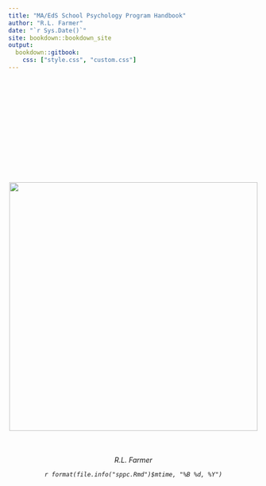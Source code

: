 ```yaml
---
title: "MA/EdS School Psychology Program Handbook"
author: "R.L. Farmer"
date: "`r Sys.Date()`"
site: bookdown::bookdown_site
output: 
  bookdown::gitbook:
    css: ["style.css", "custom.css"]
---
```



<!-- Suppress chapter numbering -->
# {-}
\
\
<div style="text-align: center; margin-top: 100px;">

<img src="https://github.com/rlfarmer27/MAEDSHandbook/blob/main/docs/images/maedslogo.png?raw=true" width="500px" style="margin-top: 50px;" />

<div style="text-align: center; margin-top: 50px;">
  <p><em>R.L. Farmer</em></p>
  <p><em>`r format(file.info("sppc.Rmd")$mtime, "%B %d, %Y")`</em></p>
</div>
</div>